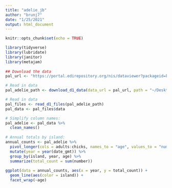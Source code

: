 ```yaml
---
title: "adelie_jb"
author: "brunj7"
date: "1/25/2021"
output: html_document
---
```


```r
knitr::opts_chunk$set(echo = TRUE)
```

```r
library(tidyverse)
library(lubridate)
library(janitor)
library(metajam)
 
## Download the data
pal_url <- "https://portal.edirepository.org/nis/dataviewer?packageid=knb-lter-pal.88.7&entityid=c5abbed2edefecf30c659853df147282"

# Read in data
pal_adelie_path <- download_d1_data(data_url = pal_url, path = "~/Desktop", dir_name = "adelie")

# Read in data
pal_files <- read_d1_files(pal_adelie_path)
pal_data <- pal_files$data

```

```r
# Simplify column names:
pal_adelie <- pal_data %>%
  clean_names()
 
# Annual totals by island:
annual_counts <- pal_adelie %>% 
  pivot_longer(cols = adults:chicks, names_to = "age", values_to = "number") %>% 
  mutate(year = year(date_gmt)) %>% 
  group_by(island, year, age) %>% 
  summarize(total_count = sum(number))
 
ggplot(data = annual_counts, aes(x = year, y = total_count)) +
  geom_line(aes(color = island)) +
  facet_wrap(~age)

```

